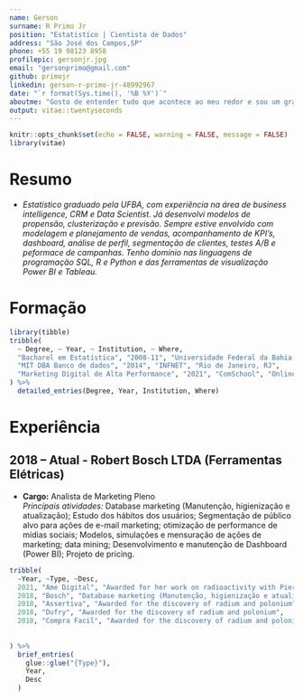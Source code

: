 ```yaml
---
name: Gerson
surname: R Primo Jr
position: "Estatistíco | Cientista de Dados"
address: "São José dos Campos,SP"
phone: +55 19 98123 8958
profilepic: gersonjr.jpg
email: "gersonprimo@gmail.com"
github: primojr
linkedin: gerson-r-primo-jr-48992967
date: "`r format(Sys.time(), '%B %Y')`"
aboutme: "Gosto de entender tudo que acontece ao meu redor e sou um grande entusiasta da aplicação prática da estatística."
output: vitae::twentyseconds
---
```


```r
knitr::opts_chunk$set(echo = FALSE, warning = FALSE, message = FALSE)
library(vitae)
```

# Resumo

-   *Estatístico graduado pela UFBA, com experiência na área de business intelligence, CRM e Data Scientist. Já desenvolvi modelos de propensão, clusterização e previsão. Sempre estive envolvido com modelagem e planejamento de vendas, acompanhamento de KPI's, dashboard, análise de perfil, segmentação de clientes, testes A/B e peformace de campanhas. Tenho domínio nas linguagens de programação SQL, R e Python e das ferramentas de visualização Power BI e Tableau.*

# Formação

```r
library(tibble)
tribble(
  ~ Degree, ~ Year, ~ Institution, ~ Where,
  "Bacharel em Estatística", "2008-11", "Universidade Federal da Bahia (UFBA)", "Salvador, BA",
  "MIT DBA Banco de dados", "2014", "INFNET", "Rio de Janeiro, RJ",
  "Marketing Digital de Alta Performance", "2021", "ComSchool", "Online"
) %>% 
  detailed_entries(Degree, Year, Institution, Where)
```

# Experiência

## 2018 -- Atual - **Robert Bosch LTDA (Ferramentas Elétricas)**

-   **Cargo:** Analista de Marketing Pleno\
    *Principais atividades:* Database marketing (Manutenção, higienização e atualização); Estudo dos hábitos dos usuários; Segmentação de público alvo para ações de e-mail marketing; otimização de performance de mídias sociais; Modelos, simulações e mensuração de ações de marketing; data mining; Desenvolvimento e manutenção de Dashboard (Power BI); Projeto de pricing.

```r
tribble(
  ~Year, ~Type, ~Desc,
  2021, "Ame Digital", "Awarded for her work on radioactivity with Pierre Curie and Henri Becquerel",
  2018, "Bosch", "Database marketing (Manutenção, higienização e atualização); Estudo dos hábitos dos usuários; Segmentação de público alvo para ações de e-mail marketing;  otimização de performance de mídias sociais; Modelos, simulações e mensuração de ações de marketing; data mining; Desenvolvimento e manutenção de Dashboard (Power BI); Projeto de pricing.",
  2018, "Assertiva", "Awarded for the discovery of radium and polonium",
  2018, "Dufry", "Awarded for the discovery of radium and polonium",
  2018, "Compra Facil", "Awarded for the discovery of radium and polonium",
  
  
) %>% 
  brief_entries(
    glue::glue("{Type}"),
    Year, 
    Desc
  )
```
